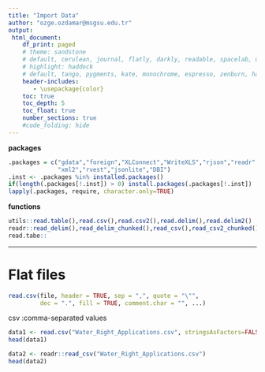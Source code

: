 ```yaml
---
title: "Import Data"
author: "ozge.ozdamar@msgsu.edu.tr"
output: 
 html_document:
    df_print: paged
    # theme: sandstone
    # default, cerulean, journal, flatly, darkly, readable, spacelab, united, cosmo, lumen, paper, sandstone, simplex, and yeti.
    # highlight: haddock
    # default, tango, pygments, kate, monochrome, espresso, zenburn, haddock, and textmate
    header-includes:
       - \usepackage{color}
    toc: true
    toc_depth: 5
    toc_float: true
    number_sections: true
    #code_folding: hide
---
```




**packages**
```r
.packages = c("gdata","foreign","XLConnect","WriteXLS","rjson","readr","readxl","haven",
              "xml2","rvest","jsonlite","DBI")
.inst <- .packages %in% installed.packages()
if(length(.packages[!.inst]) > 0) install.packages(.packages[!.inst])
lapply(.packages, require, character.only=TRUE)

```

**functions**
```r
utils::read.table(),read.csv(),read.csv2(),read.delim(),read.delim2()
readr::read_delim(),read_delim_chunked(),read_csv(),read_csv2_chunked(),read_csv2(),read_csv2_chunked(),read_tsv(),read_tsv_chunked()
read.tabe::

```

***

# Flat files 

```r
read.csv(file, header = TRUE, sep = ",", quote = "\"",
         dec = ".", fill = TRUE, comment.char = "", ...)

```

csv :comma-separated values

```r
data1 <- read.csv("Water_Right_Applications.csv", stringsAsFactors=FALSE, header=TRUE)
head(data1)
```


```r
data2 <- readr::read_csv("Water_Right_Applications.csv")
head(data2)
```



